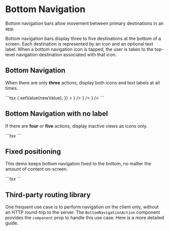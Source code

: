 
# Bottom Navigation

<p className="description">
  Bottom navigation bars allow movement between primary destinations in an app.
</p>

Bottom navigation bars display three to five destinations at the bottom of a screen. Each destination is represented by an icon and an optional text label. When a bottom navigation icon is tapped, the user is taken to the top-level navigation destination associated with that icon.

## Bottom Navigation

When there are only **three** actions, display both icons and text labels at all times.

<SimpleBottomNavigation />
```tsx
<BottomNavigation
  showLabels
  value={value}
  onChange={(event, newValue) => {
    setValue(newValue);
  }}
>
  <BottomNavigationAction label="Recents" icon={<RestoreIcon />} />
  <BottomNavigationAction label="Favorites" icon={<FavoriteIcon />} />
  <BottomNavigationAction label="Nearby" icon={<LocationOnIcon />} />
</BottomNavigation>
```

## Bottom Navigation with no label

If there are **four** or **five** actions, display inactive views as icons only.

<LabelBottomNavigation />
```tsx
<LabelBottomNavigation />
```

## Fixed positioning

This demo keeps bottom navigation fixed to the bottom, no matter the amount of content on-screen.

<DemoFrame>
  <FixedBottomNavigation />
</DemoFrame>
```tsx
<FixedBottomNavigation />
```

## Third-party routing library

One frequent use case is to perform navigation on the client only, without an HTTP round-trip to the server.
The `BottomNavigationAction` component provides the `component` prop to handle this use case.
Here is a more detailed guide.
